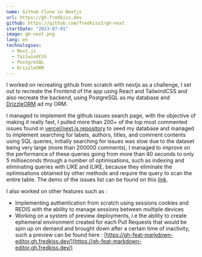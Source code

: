 ```yaml
---
name: Github Clone in Nextjs
url: https://gh.fredkiss.dev
github: https://github.com/fredkiss3/gh-next
startDate: "2023-07-01"
image: gh-next.png
lang: en
technologies:
  - Next.js
  - TailwindCSS
  - PostgreSQL
  - DrizzleORM
---
```


I worked on recreating github from scratch with nextjs as a challenge, I set out to recreate the 
Frontend of the app using React and TailwindCSS and also recreate the backend, using PostgreSQL as 
my database and [DrizzleORM](https://orm.drizzle.team/) ad my ORM. 

I managed to implement the github issues search page, with the objective of making it really fast, I pulled more 
than 200+ of the top most commented issues found in [vercel/next.js repository](https://github.com/vercel/next.js/issues?q=is%3Aissue+is%3Aopen+sort%3Acomments-desc)
to seed my database and managed to implement searching for labels, authors, titles, and comment contents using SQL queries, initially searching for issues 
was slow due to the dataset being very large (more than 200000 comments), I managed to improve on the performance of these queries going from more than 40 seconds to only 5 milliseconds through 
a number of optimisations, such as indexing and eliminating queries with LIKE and ILIKE, because they eliminate the optimisations obtained by other methods and require the query to scan the entire table.
The demo of the issues list can be found on this [link](https://gh.fredkiss.dev/fredkiss3/gh-next/issues).

I also worked on other features such as : 
- Implementing authentication from scratch using sessions cookies and REDIS with the ability to manage sessions between multiple devices
- Working on a system of preview deployments, i.e the ability to create ephemeral environment created for each Pull Requests that would be spin up on demand and brought down after a certain time of inactivity, such a preview can be found here : [https://gh-feat-markdown-editor.gh.fredkiss.dev/](https://gh-feat-markdown-editor.gh.fredkiss.dev/)
